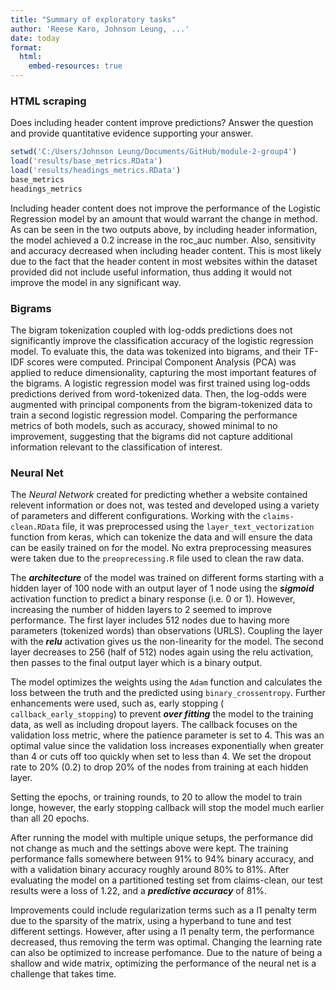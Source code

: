 ```yaml
---
title: "Summary of exploratory tasks"
author: 'Reese Karo, Johnson Leung, ...'
date: today
format:
  html:
    embed-resources: true
---
```


### HTML scraping

Does including header content improve predictions? Answer the question and provide quantitative evidence supporting your answer.

```r
setwd('C:/Users/Johnson Leung/Documents/GitHub/module-2-group4')
load('results/base_metrics.RData')
load('results/headings_metrics.RData')
base_metrics
headings_metrics
```

Including header content does not improve the performance of the Logistic Regression model by an amount that would warrant the change in method. As can be seen in the two outputs above, by including header information, the model achieved a 0.2 increase in the roc_auc number. Also, sensitivity and accuracy decreased when including header content. This is most likely due to the fact that the header content in most websites within the dataset provided did not include useful information, thus adding it would not improve the model in any significant way.

### Bigrams

The bigram tokenization coupled with log-odds predictions does not significantly improve the classification accuracy of the logistic regression model. To evaluate this, the data was tokenized into bigrams, and their TF-IDF scores were computed. Principal Component Analysis (PCA) was applied to reduce dimensionality, capturing the most important features of the bigrams. A logistic regression model was first trained using log-odds predictions derived from word-tokenized data. Then, the log-odds were augmented with principal components from the bigram-tokenized data to train a second logistic regression model. Comparing the performance metrics of both models, such as accuracy, showed minimal to no improvement, suggesting that the bigrams did not capture additional information relevant to the classification of interest.

### Neural Net

The *Neural Network* created for predicting whether a website contained relevent information or does not, was tested and developed using a variety of parameters and different configurations. Working with the `claims-clean.RData` file, it was preprocessed using the `layer_text_vectorization` function from keras, which can tokenize the data and will ensure the data can be easily trained on for the model. No extra preprocessing measures were taken due to the `preoprecessing.R` file used to clean the raw data.

The ***architecture*** of the model was trained on different forms starting with a hidden layer of 100 node with an output layer of 1 node using the ***sigmoid*** activation function to predict a binary response (i.e. 0 or 1). However, increasing the number of hidden layers to 2 seemed to improve performance. The first layer includes 512 nodes due to having more parameters (tokenized words) than observations (URLS). Coupling the layer with the ***relu*** activation gives us the non-linearity for the model. The second layer decreases to 256 (half of 512) nodes again using the relu activation, then passes to the final output layer which is a binary output.

The model optimizes the weights using the `Adam` function and calculates the loss between the truth and the predicted using `binary_crossentropy`. Further enhancements were used, such as, early stopping ( `callback_early_stopping`) to prevent ***over fitting*** the model to the training data, as well as including dropout layers. The callback focuses on the validation loss metric, where the patience parameter is set to 4. This was an optimal value since the validation loss increases exponentially when greater than 4 or cuts off too quickly when set to less than 4. We set the dropout rate to 20% (0.2) to drop 20% of the nodes from training at each hidden layer.

Setting the epochs, or training rounds, to 20 to allow the model to train longe, however, the early stopping callback will stop the model much earlier than all 20 epochs.

After running the model with multiple unique setups, the performance did not change as much and the settings above were kept. The training performance falls somewhere between 91% to 94% binary accuracy, and with a validation binary accuracy roughly around 80% to 81%. After evaluating the model on a partitioned testing set from claims-clean, our test results were a loss of 1.22, and a ***predictive accuracy*** of 81%.

Improvements could include regularization terms such as a l1 penalty term due to the sparsity of the matrix, using a hyperband to tune and test different settings. However, after using a l1 penalty term, the performance decreased, thus removing the term was optimal. Changing the learning rate can also be optimized to increase perfomance. Due to the nature of being a shallow and wide matrix, optimizing the performance of the neural net is a challenge that takes time.
